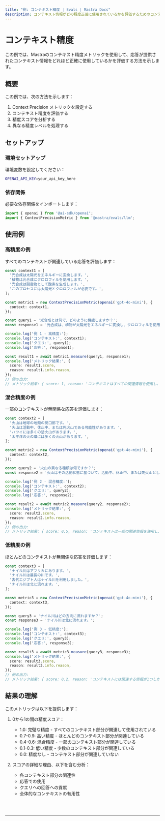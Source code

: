 ```yaml
---
title: "例: コンテキスト精度 | Evals | Mastra Docs"
description: コンテキスト情報がどの程度正確に使用されているかを評価するためのコンテキスト精度メトリックの使用例。
---
```



# コンテキスト精度

この例では、Mastraのコンテキスト精度メトリックを使用して、応答が提供されたコンテキスト情報をどれほど正確に使用しているかを評価する方法を示します。

## 概要

この例では、次の方法を示します：

1. Context Precision メトリックを設定する
2. コンテキスト精度を評価する
3. 精度スコアを分析する
4. 異なる精度レベルを処理する

## セットアップ

### 環境セットアップ

環境変数を設定してください：

```bash filename=".env"
OPENAI_API_KEY=your_api_key_here
```

### 依存関係

必要な依存関係をインポートします：

```typescript copy showLineNumbers filename="src/index.ts"
import { openai } from '@ai-sdk/openai';
import { ContextPrecisionMetric } from '@mastra/evals/llm';
```

## 使用例

### 高精度の例

すべてのコンテキストが関連している応答を評価します：

```typescript copy showLineNumbers{5} filename="src/index.ts"
const context1 = [
  '光合成は太陽光をエネルギーに変換します。',
  '植物は光合成にクロロフィルを使用します。',
  '光合成は副産物として酸素を生成します。',
  'このプロセスには太陽光とクロロフィルが必要です。',
];

const metric1 = new ContextPrecisionMetric(openai('gpt-4o-mini'), {
  context: context1,
});

const query1 = '光合成とは何で、どのように機能しますか？';
const response1 = '光合成は、植物が太陽光をエネルギーに変換し、クロロフィルを使用して副産物として酸素を生成するプロセスです。';

console.log('例 1 - 高精度:');
console.log('コンテキスト:', context1);
console.log('クエリ:', query1);
console.log('応答:', response1);

const result1 = await metric1.measure(query1, response1);
console.log('メトリック結果:', {
  score: result1.score,
  reason: result1.info.reason,
});
// 例の出力:
// メトリック結果: { score: 1, reason: 'コンテキストはすべての関連情報を使用し、無関係な情報を含んでいません。' }
```

### 混合精度の例

一部のコンテキストが無関係な応答を評価します：

```typescript copy showLineNumbers{32} filename="src/index.ts"
const context2 = [
  '火山は地球の地殻の開口部です。',
  '火山は活動中、休止中、または死火山である可能性があります。',
  'ハワイには多くの活火山があります。',
  '太平洋の火の環には多くの火山があります。',
];

const metric2 = new ContextPrecisionMetric(openai('gpt-4o-mini'), {
  context: context2,
});

const query2 = '火山の異なる種類は何ですか？';
const response2 = '火山はその活動状態に基づいて、活動中、休止中、または死火山として分類されます。';

console.log('例 2 - 混合精度:');
console.log('コンテキスト:', context2);
console.log('クエリ:', query2);
console.log('応答:', response2);

const result2 = await metric2.measure(query2, response2);
console.log('メトリック結果:', {
  score: result2.score,
  reason: result2.info.reason,
});
// 例の出力:
// メトリック結果: { score: 0.5, reason: 'コンテキストは一部の関連情報を使用し、一部の無関係な情報を含んでいます。' }
```

### 低精度の例

ほとんどのコンテキストが無関係な応答を評価します：

```typescript copy showLineNumbers{58} filename="src/index.ts"
const context3 = [
  'ナイル川はアフリカにあります。',
  'ナイル川は最長の川です。',
  '古代エジプト人はナイル川を利用しました。',
  'ナイル川は北に流れます。',
];

const metric3 = new ContextPrecisionMetric(openai('gpt-4o-mini'), {
  context: context3,
});

const query3 = 'ナイル川はどの方向に流れますか？';
const response3 = 'ナイル川は北に流れます。';

console.log('例 3 - 低精度:');
console.log('コンテキスト:', context3);
console.log('クエリ:', query3);
console.log('応答:', response3);

const result3 = await metric3.measure(query3, response3);
console.log('メトリック結果:', {
  score: result3.score,
  reason: result3.info.reason,
});
// 例の出力:
// メトリック結果: { score: 0.2, reason: 'コンテキストには関連する情報が1つしかなく、それは最後にあります。' }
```

## 結果の理解

このメトリックは以下を提供します：

1. 0から1の間の精度スコア：
   - 1.0: 完璧な精度 - すべてのコンテキスト部分が関連して使用されている
   - 0.7-0.9: 高い精度 - ほとんどのコンテキスト部分が関連している
   - 0.4-0.6: 混合精度 - 一部のコンテキスト部分が関連している
   - 0.1-0.3: 低い精度 - 少数のコンテキスト部分が関連している
   - 0.0: 精度なし - コンテキスト部分が関連していない

2. スコアの詳細な理由、以下を含む分析：
   - 各コンテキスト部分の関連性
   - 応答での使用
   - クエリへの回答への貢献
   - 全体的なコンテキストの有用性

<br />
<br />
<hr className="dark:border-[#404040] border-gray-300" />
<br />
<br />
<GithubLink
  link={
    "https://github.com/mastra-ai/mastra/blob/main/examples/basics/evals/context-precision"
  }
/>

